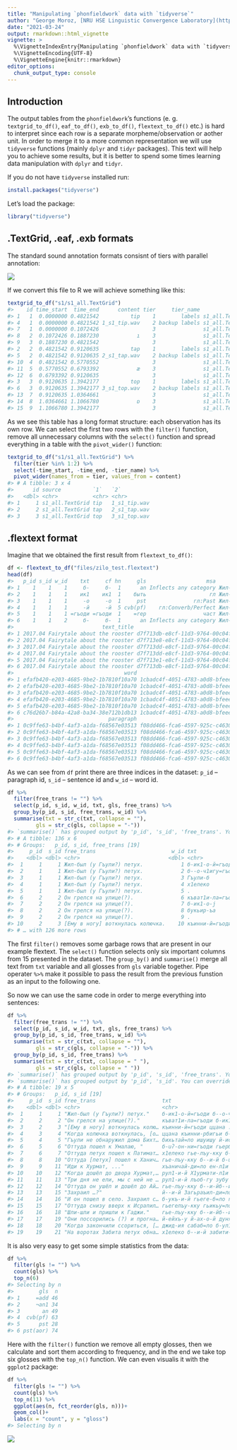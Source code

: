 ```yaml
---
title: "Manipulating `phonfieldwork` data with `tidyverse`"
author: "George Moroz, [NRU HSE Linguistic Convergence Laboratory](https://ilcl.hse.ru/en/)"
date: "2021-03-24"
output: rmarkdown::html_vignette
vignette: >
  %\VignetteIndexEntry{Manipulating `phonfieldwork` data with `tidyverse`}
  %\VignetteEncoding{UTF-8}
  %\VignetteEngine{knitr::rmarkdown}
editor_options: 
  chunk_output_type: console
---
```




## Introduction

The output tables from the `phonfieldwork`'s functions (e. g. `textgrid_to_df()`, `eaf_to_df()`, `exb_to_df()`, `flextext_to_df()` etc.) is hard to interpret since each row is a separate morpheme/observation or aother unit. In order to merge it to a more common representation we will use `tidyverse` functions (mainly `dplyr` and `tidyr` packages). This text will help you to achieve some results, but it is better to spend some times learning data manipulation with `dplyr` and `tidyr`.

If you do not have `tidyverse` installed run:


```r
install.packages("tidyverse")
```

Let's load the package:


```r
library("tidyverse")
```


## .TextGrid, .eaf, .exb formats
The standard sound annotation formats consisnt of tiers with parallel annotation:

![](unnamed-chunk-31-1.png)

If we convert this file to R we will achieve something like this:


```r
textgrid_to_df("s1/s1_all.TextGrid")
#>    id time_start  time_end      content tier     tier_name          source
#> 1   1  0.0000000 0.4821542          tip    1        labels s1_all.TextGrid
#> 4   1  0.0000000 0.4821542 1_s1_tip.wav    2 backup labels s1_all.TextGrid
#> 7   1  0.0000000 0.1072426                 3               s1_all.TextGrid
#> 8   2  0.1072426 0.1887230            ı    3               s1_all.TextGrid
#> 9   3  0.1887230 0.4821542                 3               s1_all.TextGrid
#> 2   2  0.4821542 0.9120635          tap    1        labels s1_all.TextGrid
#> 5   2  0.4821542 0.9120635 2_s1_tap.wav    2 backup labels s1_all.TextGrid
#> 10  4  0.4821542 0.5770552                 3               s1_all.TextGrid
#> 11  5  0.5770552 0.6793392            æ    3               s1_all.TextGrid
#> 12  6  0.6793392 0.9120635                 3               s1_all.TextGrid
#> 3   3  0.9120635 1.3942177          top    1        labels s1_all.TextGrid
#> 6   3  0.9120635 1.3942177 3_s1_top.wav    2 backup labels s1_all.TextGrid
#> 13  7  0.9120635 1.0364661                 3               s1_all.TextGrid
#> 14  8  1.0364661 1.1066780            ɒ    3               s1_all.TextGrid
#> 15  9  1.1066780 1.3942177                 3               s1_all.TextGrid
```

As we see this table has a long format structure: each observation has its own row. We can select the first two rows with the `filter()` function, remove all unnecessary columns with the `select()` function and spread everything in a table with the `pivot_wider()` function:


```r
textgrid_to_df("s1/s1_all.TextGrid") %>% 
  filter(tier %in% 1:2) %>% 
  select(-time_start, -time_end, -tier_name) %>% 
  pivot_wider(names_from = tier, values_from = content)
#> # A tibble: 3 x 4
#>      id source          `1`   `2`         
#>   <dbl> <chr>           <chr> <chr>       
#> 1     1 s1_all.TextGrid tip   1_s1_tip.wav
#> 2     2 s1_all.TextGrid tap   2_s1_tap.wav
#> 3     3 s1_all.TextGrid top   3_s1_top.wav
```

## .flextext format

Imagine that we obtained the first result from `flextext_to_df()`:


```r
df <- flextext_to_df("files/zilo_test.flextext")
head(df)
#>   p_id s_id w_id    txt     cf hn     gls                   msa                free_trans
#> 1    1    1    1     б-     б-  1      an Inflects any category Жил-был (у Гъули?) петух.
#> 2    1    1    1    ик1    ик1  1    быть                    гл Жил-был (у Гъули?) петух.
#> 3    1    1    1     -о     -о  1     pst               гл:Past Жил-был (у Гъули?) петух.
#> 4    1    1    1     -й     -й  5 cvb(pf)    гл:Converb/Perfect Жил-был (у Гъули?) петух.
#> 5    1    1    1 =гъоди =гъоди  1    =rep                  част Жил-был (у Гъули?) петух.
#> 6    1    1    2     б-     б-  1      an Inflects any category Жил-был (у Гъули?) петух.
#>                            text_title                                morph
#> 1 2017.04 Fairytale about the rooster d7f713db-e8cf-11d3-9764-00c04f186933
#> 2 2017.04 Fairytale about the rooster d7f713e8-e8cf-11d3-9764-00c04f186933
#> 3 2017.04 Fairytale about the rooster d7f713dd-e8cf-11d3-9764-00c04f186933
#> 4 2017.04 Fairytale about the rooster d7f713dd-e8cf-11d3-9764-00c04f186933
#> 5 2017.04 Fairytale about the rooster d7f713e1-e8cf-11d3-9764-00c04f186933
#> 6 2017.04 Fairytale about the rooster d7f713db-e8cf-11d3-9764-00c04f186933
#>                                   word                               phrase
#> 1 efafb420-e203-4685-9be2-1b7810f10a70 1cbadc4f-4051-4783-a0d8-bfeee2d2fb13
#> 2 efafb420-e203-4685-9be2-1b7810f10a70 1cbadc4f-4051-4783-a0d8-bfeee2d2fb13
#> 3 efafb420-e203-4685-9be2-1b7810f10a70 1cbadc4f-4051-4783-a0d8-bfeee2d2fb13
#> 4 efafb420-e203-4685-9be2-1b7810f10a70 1cbadc4f-4051-4783-a0d8-bfeee2d2fb13
#> 5 efafb420-e203-4685-9be2-1b7810f10a70 1cbadc4f-4051-4783-a0d8-bfeee2d2fb13
#> 6 c76d26b7-b84a-42a8-ba34-38e712b1db13 1cbadc4f-4051-4783-a0d8-bfeee2d2fb13
#>                              paragraph                                 text
#> 1 0c9ffe63-b4bf-4af3-a1da-f68567e03513 f08dd466-fca6-4597-925c-c46309387ef7
#> 2 0c9ffe63-b4bf-4af3-a1da-f68567e03513 f08dd466-fca6-4597-925c-c46309387ef7
#> 3 0c9ffe63-b4bf-4af3-a1da-f68567e03513 f08dd466-fca6-4597-925c-c46309387ef7
#> 4 0c9ffe63-b4bf-4af3-a1da-f68567e03513 f08dd466-fca6-4597-925c-c46309387ef7
#> 5 0c9ffe63-b4bf-4af3-a1da-f68567e03513 f08dd466-fca6-4597-925c-c46309387ef7
#> 6 0c9ffe63-b4bf-4af3-a1da-f68567e03513 f08dd466-fca6-4597-925c-c46309387ef7
```

As we can see from `df` print there are three indices in the dataset: `p_id` -- paragraph id, `s_id` -- sentence id and `w_id` -- word id.


```r
df %>% 
  filter(free_trans != "") %>% 
  select(p_id, s_id, w_id, txt, gls, free_trans) %>% 
  group_by(p_id, s_id, free_trans, w_id) %>% 
  summarise(txt = str_c(txt, collapse = ""),
         gls = str_c(gls, collapse = "-"))
#> `summarise()` has grouped output by 'p_id', 's_id', 'free_trans'. You can override using the `.groups` argument.
#> # A tibble: 136 x 6
#> # Groups:   p_id, s_id, free_trans [19]
#>     p_id  s_id free_trans                        w_id txt              gls                       
#>    <dbl> <dbl> <chr>                            <dbl> <chr>            <chr>                     
#>  1     1     1 Жил-был (у Гъули?) петух.            1 б-ик1-о-й=гъоди  "an-быть-pst-cvb(pf)-=rep"
#>  2     1     1 Жил-был (у Гъули?) петух.            2 б--о-ч1игу=гъоди "an--pst-neg.cvb-=rep"    
#>  3     1     1 Жил-был (у Гъули?) петух.            3 Гъули-б          "Гъули-an(gen)"           
#>  4     1     1 Жил-был (у Гъули?) петух.            4 х1елеко          "петух"                   
#>  5     1     1 Жил-был (у Гъули?) петух.            5 .                ""                        
#>  6     2     2 Он грелся на улице(?).               6 къват1и-ла=гъоди "улица-in-=rep"           
#>  7     2     2 Он грелся на улице(?).               7 б-ик1-о-j        "an-быть-pst-cvb(pf)"     
#>  8     2     2 Он грелся на улице(?).               8 букьир-ъа        "Букир-sup"               
#>  9     2     2 Он грелся на улице(?).               9 .                ""                        
#> 10     2     3 [Ему в ногу] воткнулась колючка.    10 къинни-й=гъоди   "втыкаться-cvb(pf)-=rep"  
#> # … with 126 more rows
```

The first `filter()` removes some garbage rows that are present in our example flextext. The `select()` function selects only six important columns from 15 presented in the dataset. The `group_by()` and `summarise()` merge all text from `txt` variable and all glosses from `gls` variable together. Pipe operater `%>% ` make it possible to pass the result from the previous funstion as an input to the following one.

So now we can use the same code in order to merge everything into sentences:


```r
df %>% 
  filter(free_trans != "") %>% 
  select(p_id, s_id, w_id, txt, gls, free_trans) %>% 
  group_by(p_id, s_id, free_trans, w_id) %>% 
  summarise(txt = str_c(txt, collapse = ""),
         gls = str_c(gls, collapse = "-")) %>% 
  group_by(p_id, s_id, free_trans) %>% 
  summarise(txt = str_c(txt, collapse = " "),
         gls = str_c(gls, collapse = " "))
#> `summarise()` has grouped output by 'p_id', 's_id', 'free_trans'. You can override using the `.groups` argument.
#> `summarise()` has grouped output by 'p_id', 's_id'. You can override using the `.groups` argument.
#> # A tibble: 19 x 5
#> # Groups:   p_id, s_id [19]
#>     p_id  s_id free_trans                     txt                        gls                       
#>    <dbl> <dbl> <chr>                          <chr>                      <chr>                     
#>  1     1     1 "Жил-был (у Гъули?) петух."    б-ик1-о-й=гъоди б--о-ч1иг… "an-быть-pst-cvb(pf)-=rep…
#>  2     2     2 "Он грелся на улице(?)."       къват1и-ла=гъоди б-ик1-о-… "улица-in-=rep an-быть-ps…
#>  3     2     3 "[Ему в ногу] воткнулась колю… къинни-й=гъоди ццана .     "втыкаться-cvb(pf)-=rep к…
#>  4     3     4 "Когда колючка воткнулась, [о… ццана къинни-рбигьи б-uʔ-… "колючка втыкаться-pst.pt…
#>  5     4     5 "Гъули не обнаружил дома Бихт… бихьтай=ло ишуишу й-ис-он… "Бихтай-=add дома-дома f-…
#>  6     5     6 "Оттуда пошел к Умалаю, "      б-uʔ-oн-ни=гъоди гьербади… "an-идти-pst-pst(aor)-=re…
#>  7     6     7 "Оттуда петух пошел к Патимат… х1елеко гье-лъу-кку б-ел1… "петух dem-dat-el an-go-p…
#>  8     8    10 "Оттуда [петух] пошел к Ханич… гье-лъу-кку б--и-й б-uʔ-o… "dem-dat-el an--pst(aor)-…
#>  9     9    11 "Иди к Хурмат, ..."            хъаничай-ди=ло ен-л1и беж… "Ханичай-erg-=add rfl-gen…
#> 10    10    12 "Когда дошёл до двора Хурмат,… рул1-и-й Х1урмати-л1и рей… "говорить--cvb(pf) Хурмат…
#> 11    11    13 "Три дня не ели, мы с ней не … рул1-и-й лъоб-гу зубу в-у… "говорить--cvb(pf) три-nu…
#> 12    12    14 "Оттуда он ушёл и дошёл до Ай… гье-лъу-кку б--и-йб--и-й … "dem-dat-el an--pst(aor)-…
#> 13    13    15 "Захраил …?"                   й--и-й Загьраъил-ди=ло б-… "f--pst(aor)-cvb(pf) Захр…
#> 14    14    16 "И он пошел в село. Захраил с… б-укъ-и-й гьеге-б=ло гьон… "an-гнать-pst-pf dem-an-=…
#> 15    15    17 "Оттуда снизу вверх к Исрапил… гьегелъу-кку гьикьу=ло лъ… "там-el внизу-=add вверх …
#> 16    16    18 "Шли-шли и пришли к Гаджи."    гье-лъу-кку б--и-йб--и-й … "dem-dat-el an--pst(aor)-…
#> 17    17    19 "Они поссорились (?) и прогна… й-ейхъ-у й-ах-о-й дунял б… "f-ругать-pst f-драться-p…
#> 18    18    20 "Когда закончили ссориться, [… джид-ия сабаб=ло б-ул1-и-… "делать-fut причина-=add …
#> 19    19    21 "На воротах Забита петух обна… х1елеко б--и-й забити-б к… "петух an--pst(aor)-cvb(p…
```

It is also very easy to get some simple statistics from the data:


```r
df %>% 
  filter(gls != "") %>% 
  count(gls) %>% 
  top_n(6)
#> Selecting by n
#>        gls  n
#> 1     =add 46
#> 2     ¬an1 34
#> 3       an 49
#> 4  cvb(pf) 63
#> 5      pst 28
#> 6 pst(aor) 74
```

Here with the `filter()` function we remove all empty glosses, then we calculate and sort them according to frequency, and in the end we take top six glosses with the `top_n()` function. We can even visualis it with the `ggplot2` package:


```r
df %>% 
  filter(gls != "") %>% 
  count(gls) %>% 
  top_n(11) %>% 
  ggplot(aes(n, fct_reorder(gls, n)))+
  geom_col()+
  labs(x = "count", y = "gloss")
#> Selecting by n
```

![](unnamed-chunk-10-1.png)

